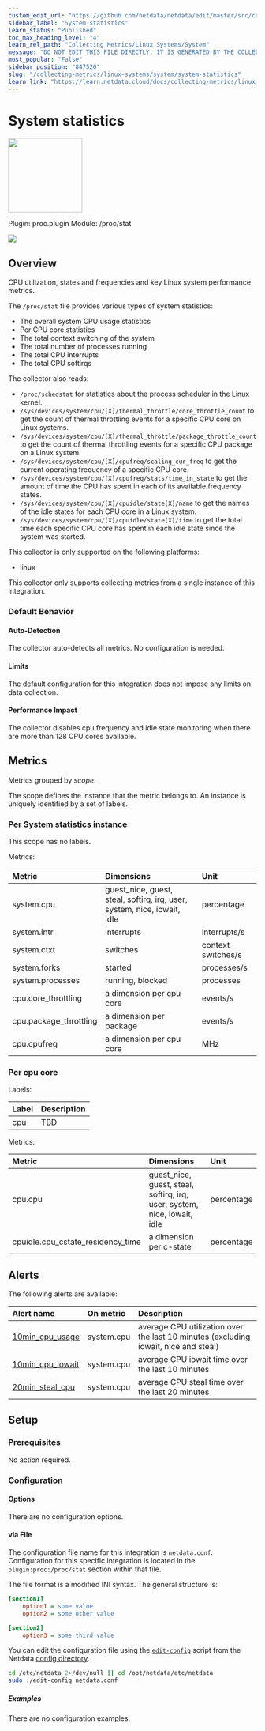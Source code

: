 ```yaml
---
custom_edit_url: "https://github.com/netdata/netdata/edit/master/src/collectors/proc.plugin/metadata.yaml"
sidebar_label: "System statistics"
learn_status: "Published"
toc_max_heading_level: "4"
learn_rel_path: "Collecting Metrics/Linux Systems/System"
message: "DO NOT EDIT THIS FILE DIRECTLY, IT IS GENERATED BY THE COLLECTOR'S metadata.yaml FILE"
most_popular: "False"
sidebar_position: "847520"
slug: "/collecting-metrics/linux-systems/system/system-statistics"
learn_link: "https://learn.netdata.cloud/docs/collecting-metrics/linux-systems/system/system-statistics"
---
```



# System statistics


<img src="https://netdata.cloud/img/linuxserver.svg" width="150"/>


Plugin: proc.plugin
Module: /proc/stat

<img src="https://img.shields.io/badge/maintained%20by-Netdata-%2300ab44" />

## Overview

CPU utilization, states and frequencies and key Linux system performance metrics.

The `/proc/stat` file provides various types of system statistics:

- The overall system CPU usage statistics
- Per CPU core statistics
- The total context switching of the system
- The total number of processes running
- The total CPU interrupts
- The total CPU softirqs

The collector also reads:

- `/proc/schedstat` for statistics about the process scheduler in the Linux kernel.
- `/sys/devices/system/cpu/[X]/thermal_throttle/core_throttle_count` to get the count of thermal throttling events for a specific CPU core on Linux systems.
- `/sys/devices/system/cpu/[X]/thermal_throttle/package_throttle_count` to get the count of thermal throttling events for a specific CPU package on a Linux system.
- `/sys/devices/system/cpu/[X]/cpufreq/scaling_cur_freq` to get the current operating frequency of a specific CPU core.
- `/sys/devices/system/cpu/[X]/cpufreq/stats/time_in_state` to get the amount of time the CPU has spent in each of its available frequency states.
- `/sys/devices/system/cpu/[X]/cpuidle/state[X]/name` to get the names of the idle states for each CPU core in a Linux system.
- `/sys/devices/system/cpu/[X]/cpuidle/state[X]/time` to get the total time each specific CPU core has spent in each idle state since the system was started.




This collector is only supported on the following platforms:

- linux

This collector only supports collecting metrics from a single instance of this integration.


### Default Behavior

#### Auto-Detection

The collector auto-detects all metrics. No configuration is needed.


#### Limits

The default configuration for this integration does not impose any limits on data collection.

#### Performance Impact

The collector disables cpu frequency and idle state monitoring when there are more than 128 CPU cores available.



## Metrics

Metrics grouped by *scope*.

The scope defines the instance that the metric belongs to. An instance is uniquely identified by a set of labels.



### Per System statistics instance



This scope has no labels.

Metrics:

| Metric | Dimensions | Unit |
|:------|:----------|:----|
| system.cpu | guest_nice, guest, steal, softirq, irq, user, system, nice, iowait, idle | percentage |
| system.intr | interrupts | interrupts/s |
| system.ctxt | switches | context switches/s |
| system.forks | started | processes/s |
| system.processes | running, blocked | processes |
| cpu.core_throttling | a dimension per cpu core | events/s |
| cpu.package_throttling | a dimension per package | events/s |
| cpu.cpufreq | a dimension per cpu core | MHz |

### Per cpu core



Labels:

| Label      | Description     |
|:-----------|:----------------|
| cpu | TBD |

Metrics:

| Metric | Dimensions | Unit |
|:------|:----------|:----|
| cpu.cpu | guest_nice, guest, steal, softirq, irq, user, system, nice, iowait, idle | percentage |
| cpuidle.cpu_cstate_residency_time | a dimension per c-state | percentage |



## Alerts


The following alerts are available:

| Alert name  | On metric | Description |
|:------------|:----------|:------------|
| [ 10min_cpu_usage ](https://github.com/netdata/netdata/blob/master/src/health/health.d/cpu.conf) | system.cpu | average CPU utilization over the last 10 minutes (excluding iowait, nice and steal) |
| [ 10min_cpu_iowait ](https://github.com/netdata/netdata/blob/master/src/health/health.d/cpu.conf) | system.cpu | average CPU iowait time over the last 10 minutes |
| [ 20min_steal_cpu ](https://github.com/netdata/netdata/blob/master/src/health/health.d/cpu.conf) | system.cpu | average CPU steal time over the last 20 minutes |


## Setup


### Prerequisites

No action required.

### Configuration

#### Options



There are no configuration options.



#### via File

The configuration file name for this integration is `netdata.conf`.
Configuration for this specific integration is located in the `plugin:proc:/proc/stat` section within that file.

The file format is a modified INI syntax. The general structure is:

```ini
[section1]
    option1 = some value
    option2 = some other value

[section2]
    option3 = some third value
```
You can edit the configuration file using the [`edit-config`](/docs/netdata-agent/configuration#edit-a-configuration-file-using-edit-config) script from the
Netdata [config directory](/docs/netdata-agent/configuration#the-netdata-config-directory).

```bash
cd /etc/netdata 2>/dev/null || cd /opt/netdata/etc/netdata
sudo ./edit-config netdata.conf
```

##### Examples
There are no configuration examples.


